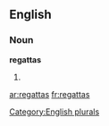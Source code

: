 
==English==

===Noun===
'''regattas'''

# {{plural of|[[regatta]]}}

{{anagrams:en/aaegrstt}}
[[Category:English plurals]]

[[ar:regattas]]
[[fr:regattas]]